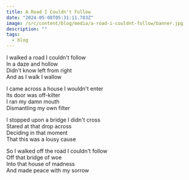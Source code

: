 ```yaml
---
title: A Road I Couldn't Follow
date: "2024-05-08T05:31:11.783Z"
image: /src/content/blog/media/a-road-i-couldnt-follow/banner.jpg
description: ""
tags:
  - blog
---
```


I walked a road I couldn't follow\
In a daze and hollow\
Didn't know left from right\
And as I walk I wallow

I came across a house I wouldn't enter\
Its door was off-kilter\
I ran my damn mouth\
Dismantling my own filter

I stopped upon a bridge I didn't cross\
Stared at that drop across\
Deciding in that moment\
That this was a lousy cause

So I walked off the road I couldn't follow\
Off that bridge of woe\
Into that house of madness\
And made peace with my sorrow
